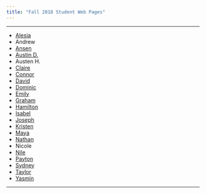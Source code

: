 ```yaml
---
title: "Fall 2018 Student Web Pages"
---
```


* * *

* [Alesia](https://alesiaandringa.github.io)
* Andrew
* [Ansen](https://gunawanjc.github.io)
* [Austin D.](https://austindeans.github.io/)
* Austen H.
* [Claire](https://claireerdman.github.io/)
* [Connor](https:///ConnorTreyball.github.io)
* [David](https://sawyerda.github.io/)
* [Dominic](https://ysidrondw.github.io)
* [Emily](https://mitchelleb.github.io)
* [Graham](https://grahamtobin5.github.io/)
* [Hamilton](https://smithjh2.github.io)
* [Isabel](https://SullivanIsabel.github.io)
* [Joseph](https://seversjr.github.io)
* [Kristen](https://lisenbeeka.github.io)
* [Maya](https://mayavick.github.io)
* [Nathan](https://nathanhaferman.github.io/)
* Nicole
* [Nile](https://latowskyna.github.io)
* [Payton](https://turunenpm.github.io/datascience1repo/index.html)
* [Sydney](https://sydneysingleton.github.io)
* [Taylor](https://TaylorLedford.github.io)
* [Yasmin](https://yasminayalajohnson.github.io/)


* * *